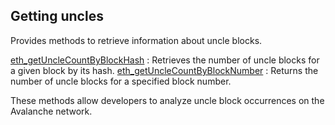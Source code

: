 
<Meta
  title="Avalanche getting uncles info | dRPC"
/>

## Getting uncles

Provides methods to retrieve information about uncle blocks.

[eth_getUncleCountByBlockHash](/avalanche-api/gettinguncles/eth_getUncleCountByBlockHash) : Retrieves the number of uncle blocks for a given block by its hash.
[eth_getUncleCountByBlockNumber](/avalanche-api/gettinguncles/eth_getUncleCountByBlockNumber) : Returns the number of uncle blocks for a specified block number.

These methods allow developers to analyze uncle block occurrences on the Avalanche network.

<Space h={16} />
<GetStarted />
